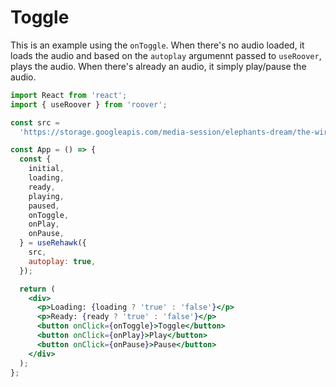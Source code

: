 # Toggle

This is an example using the `onToggle`. When there's no audio loaded, it loads the audio and based on the `autoplay` argumennt passed to `useRoover`, plays the audio. When there's already an audio, it simply play/pause the audio.

```jsx
import React from 'react';
import { useRoover } from 'roover';

const src =
  'https://storage.googleapis.com/media-session/elephants-dream/the-wires.mp3';

const App = () => {
  const {
    initial,
    loading,
    ready,
    playing,
    paused,
    onToggle,
    onPlay,
    onPause,
  } = useRehawk({
    src,
    autoplay: true,
  });

  return (
    <div>
      <p>Loading: {loading ? 'true' : 'false'}</p>
      <p>Ready: {ready ? 'true' : 'false'}</p>
      <button onClick={onToggle}>Toggle</button>
      <button onClick={onPlay}>Play</button>
      <button onClick={onPause}>Pause</button>
    </div>
  );
};
```
